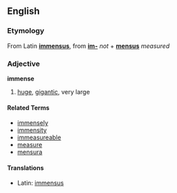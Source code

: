 ==English==
===Etymology===
From Latin '''[[immensus]]''', from '''[[im-]]''' ''not'' + '''[[mensus]]''' ''measured''

===Adjective===
'''immense'''

# [[huge]], [[gigantic]], very large

====Related Terms====
*[[immensely]]
*[[immensity]]
*[[immeasureable]]
*[[measure]]
*[[mensura]]

====Translations====
*Latin: [[immensus]]